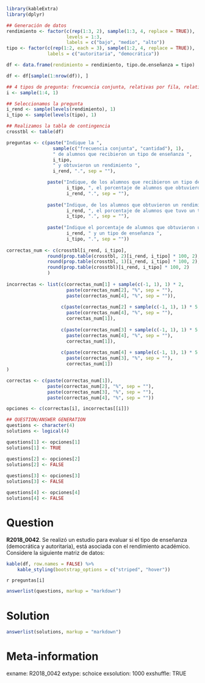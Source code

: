 ```r
library(kableExtra)
library(dplyr)

## Generación de datos
rendimiento <- factor(c(rep(1:3, 2), sample(1:3, 4, replace = TRUE)),
                      levels = 1:3,
                      labels = c("bajo", "medio", "alto"))
tipo <- factor(c(rep(1:2, each = 3), sample(1:2, 4, replace = TRUE)),
               labels = c("autoritaria", "democrática"))

df <- data.frame(rendimiento = rendimiento, tipo.de.enseñanza = tipo)

df <- df[sample(1:nrow(df)), ]

## 4 tipos de pregunta: frecuencia conjunta, relativas por fila, relativas por columna, relativas al total
i <- sample(1:4, 1)

## Seleccionamos la pregunta
i_rend <- sample(levels(rendimiento), 1)
i_tipo <- sample(levels(tipo), 1)

## Realizamos la tabla de contingencia
crosstbl <- table(df)

preguntas <- c(paste("Indique la ",
                 sample(c("frecuencia conjunta", "cantidad"), 1),
                 " de alumnos que recibieron un tipo de enseñanza ",
                 i_tipo,
                 " y obtuvieron un rendimiento ",
                 i_rend, ".", sep = ""),

               paste("Indique, de los alumnos que recibieron un tipo de enseñanza ",
                      i_tipo, ", el porcentaje de alumnos que obtuvieron un rendimiento ",
                      i_rend, ".", sep = ""),
                
               paste("Indique, de los alumnos que obtuvieron un rendimiento ",
                      i_rend, ", el porcentaje de alumnos que tuvo un tipo de enseñanza ",
                      i_tipo, ".", sep = ""),
               
               paste("Indique el porcentaje de alumnos que obtuvieron un rendimiento ",
                      i_rend, " y un tipo de enseñanza ",
                      i_tipo, ".", sep = ""))
                  
correctas_num <- c(crosstbl[i_rend, i_tipo],
               round(prop.table(crosstbl, 2)[i_rend, i_tipo] * 100, 2),
               round(prop.table(crosstbl, 1)[i_rend, i_tipo] * 100, 2),
               round(prop.table(crosstbl)[i_rend, i_tipo] * 100, 2)
               )
                                
incorrectas <- list(c(correctas_num[1] + sample(c(-1, 1), 1) * 2,
                      paste(correctas_num[2], "%", sep = ""),
                      paste(correctas_num[4], "%", sep = "")),
        
                    c(paste(correctas_num[2] + sample(c(-1, 1), 1) * 5, "%", sep = ""),
                      paste(correctas_num[4], "%", sep = ""),
                      correctas_num[1]),
                   
                    c(paste(correctas_num[3] + sample(c(-1, 1), 1) * 5, "%", sep = ""),
                      paste(correctas_num[4], "%", sep = ""),
                      correctas_num[1]),
                   
                    c(paste(correctas_num[4] + sample(c(-1, 1), 1) * 5, "%", sep = ""),
                      paste(correctas_num[3], "%", sep = ""),
                      correctas_num[1])
)

correctas <- c(paste(correctas_num[1]),
               paste(correctas_num[2], "%", sep = ""),
               paste(correctas_num[3], "%", sep = ""),
               paste(correctas_num[4], "%", sep = ""))

opciones <- c(correctas[i], incorrectas[[i]])

## QUESTION/ANSWER GENERATION
questions <- character(4)
solutions <- logical(4)

questions[1] <- opciones[1]
solutions[1] <- TRUE

questions[2] <- opciones[2]
solutions[2] <- FALSE
    
questions[3] <- opciones[3]
solutions[3] <- FALSE

questions[4] <- opciones[4]
solutions[4] <- FALSE
```
Question
========
**R2018_0042**. Se realizó un estudio para evaluar si el tipo de enseñanza (democrática y autoritaria), está asociada con el rendimiento académico. Considere la siguiente matriz de datos:

```r
kable(df, row.names = FALSE) %>% 
    kable_styling(bootstrap_options = c("striped", "hover"))
```  
  
  
`r preguntas[i]`  


```r
answerlist(questions, markup = "markdown")
```
  
Solution
========

```r
answerlist(solutions, markup = "markdown")
```

Meta-information
================
exname: R2018_0042
extype: schoice
exsolution: 1000
exshuffle: TRUE